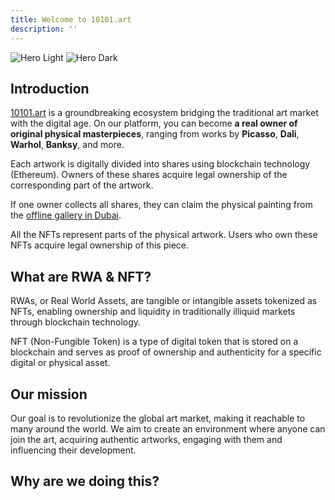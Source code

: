 ```yaml
---
title: Welcome to 10101.art
description: ''
---
```


<img
  className="block dark:hidden"
  src="https://lh7-us.googleusercontent.com/NAQd0_Ok3Um3GNXLkKe_mfjJptt8Eh9lX4Ad3IKmoryn-6gTnAwOFOrD_ijHYH1Qd3IkZ9-tY6kcC88qj3BlXlX6RL_S4dABWW5DcYnUKGf9S2JvnbXXoFBrndMO0j-f9XS643LutwfjNyBzKQNb6_I"
  alt="Hero Light"
/>
<img
  className="hidden dark:block"
  src="https://lh7-us.googleusercontent.com/NAQd0_Ok3Um3GNXLkKe_mfjJptt8Eh9lX4Ad3IKmoryn-6gTnAwOFOrD_ijHYH1Qd3IkZ9-tY6kcC88qj3BlXlX6RL_S4dABWW5DcYnUKGf9S2JvnbXXoFBrndMO0j-f9XS643LutwfjNyBzKQNb6_I"
  alt="Hero Dark"
/>

## Introduction

[10101.art](https://10101.art) is a groundbreaking ecosystem bridging the traditional art market with the digital age. On our platform, you can become **a real owner of original physical masterpieces**, ranging from works by **Picasso**, **Dali**, **Warhol**, **Banksy**, and more.

Each artwork is digitally divided into shares using blockchain technology (Ethereum). Owners of these shares acquire legal ownership of the corresponding part of the artwork. 

If one owner collects all shares, they can claim the physical painting from the [offline gallery in Dubai](https://maps.app.goo.gl/AEAhUseLEvLW5CJA6).

All the NFTs represent parts of the physical artwork. Users who own these NFTs acquire legal ownership of this piece.



## What are RWA & NFT?

RWAs, or Real World Assets, are tangible or intangible assets tokenized as NFTs, enabling ownership and liquidity in traditionally illiquid markets through blockchain technology.

NFT (Non-Fungible Token) is a type of digital token that is stored on a blockchain and serves as proof of ownership and authenticity for a specific digital or physical asset.

## Our mission

Our goal is to revolutionize the global art market, making it reachable to many around the world. 
We aim to create an environment where anyone can join the art, acquiring authentic artworks, engaging with them and influencing their development.

## Why are we doing this?